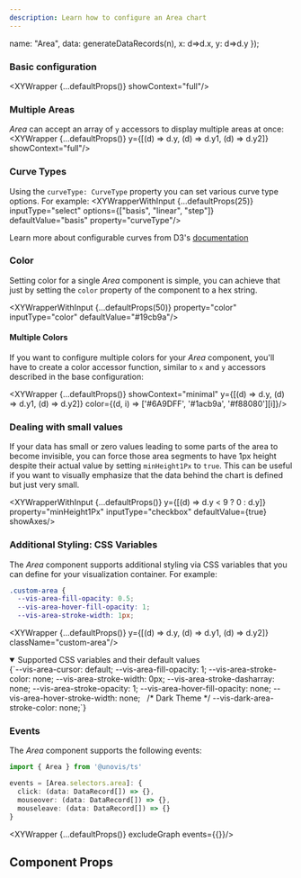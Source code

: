 ```yaml
---
description: Learn how to configure an Area chart
---
```



  name: "Area",
  data: generateDataRecords(n),
  x: d=>d.x,
  y: d=>d.y
});

### Basic configuration
<XYWrapper {...defaultProps()} showContext="full"/>

### Multiple Areas
_Area_ can accept an array of `y` accessors to display multiple areas at once:
<XYWrapper {...defaultProps()} y={[(d) => d.y, (d) => d.y1, (d) => d.y2]} showContext="full"/>

### Curve Types
Using the `curveType: CurveType` property you can set various curve type options. For example:
<XYWrapperWithInput {...defaultProps(25)} inputType="select" options={["basis", "linear", "step"]} defaultValue="basis" property="curveType"/>

Learn more about configurable curves from D3's [documentation](https://github.com/d3/d3-shape#curves)

### Color
Setting color for a single _Area_ component is simple, you can achieve that just by setting the `color` property of the component to a hex string.

<XYWrapperWithInput {...defaultProps(50)} property="color" inputType="color" defaultValue="#19cb9a"/>

#### Multiple Colors
If you want to configure multiple colors for your _Area_ component, you'll have to create a color accessor function, similar to `x` and `y` accessors
described in the base configuration:

<XYWrapper {...defaultProps()} showContext="minimal" y={[(d) => d.y, (d) => d.y1, (d) => d.y2]} color={(d, i) => ['#6A9DFF', '#1acb9a', '#f88080'][i]}/>

### Dealing with small values
If your data has small or zero values leading to some parts of the area to become invisible, you can force those area segments to have 1px height
despite their actual value by setting `minHeight1Px` to `true`. This can be useful if you want to visually emphasize that the data behind the chart
is defined but just very small.

<XYWrapperWithInput {...defaultProps()}  y={[(d) => d.y < 9 ? 0 : d.y]} property="minHeight1Px" inputType="checkbox" defaultValue={true} showAxes/>

### Additional Styling: CSS Variables
The _Area_ component supports additional styling via CSS variables that you can define for your visualization container. For example:

```css title="styles.css"
.custom-area {
  --vis-area-fill-opacity: 0.5;
  --vis-area-hover-fill-opacity: 1;
  --vis-area-stroke-width: 1px;
```
<XYWrapper {...defaultProps()} y={[(d) => d.y, (d) => d.y1, (d) => d.y2]} className="custom-area"/>

<details open>
  <summary>Supported CSS variables and their default values</summary>
  <CodeBlock language="css">
    {`--vis-area-cursor: default;
--vis-area-fill-opacity: 1;
--vis-area-stroke-color: none;
--vis-area-stroke-width: 0px;
--vis-area-stroke-dasharray: none;
--vis-area-stroke-opacity: 1;
--vis-area-hover-fill-opacity: none;
--vis-area-hover-stroke-width: none;
 
/* Dark Theme */
--vis-dark-area-stroke-color: none;`}
  </CodeBlock>
</details>

### Events

The _Area_ component supports the following events:
```ts
import { Area } from '@unovis/ts'

events = [Area.selectors.area]: {
  click: (data: DataRecord[]) => {},
  mouseover: (data: DataRecord[]) => {},
  mouseleave: (data: DataRecord[]) => {}
}
```
<XYWrapper {...defaultProps()} excludeGraph events={{}}/>

## Component Props
<PropTable name="VisArea"></PropTable>
